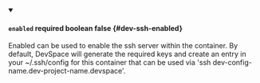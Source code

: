 
<details className="config-field" data-expandable="false" open>
<summary>

#### `enabled` <span className="config-field-required" data-required="false">required</span> <span className="config-field-type">boolean</span> <span className="config-field-default">false</span> <span className="config-field-enum"></span> {#dev-ssh-enabled}

Enabled can be used to enable the ssh server within the container. By default,	DevSpace will generate the required keys and create an entry in your ~/.ssh/config for this container that can be used via 'ssh dev-config-name.dev-project-name.devspace'.

</summary>



</details>
